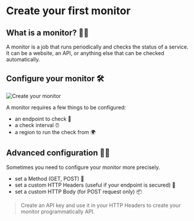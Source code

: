 # Create your first monitor

## What is a monitor? 🧑‍🏫

A monitor is a job that runs periodically and checks the status of a service. It
can be a website, an API, or anything else that can be checked automatically.

## Configure your monitor 🛠

![Create your monitor](/img/monitor/monitor.png)

A monitor requires a few things to be configured:

- an endpoint to check 🔗
- a check interval ⏰
- a region to run the check from 🌍

## Advanced configuration 🧙‍♂️

Sometimes you need to configure your monitor more precisely.

- set a Method (GET, POST) 🧭
- set a custom HTTP Headers (useful if your endpoint is secured) 🔑
- set a custom HTTP Body (for POST request only) 📦

> Create an API key and use it in your HTTP Headers to create your monitor
> programmatically API.
